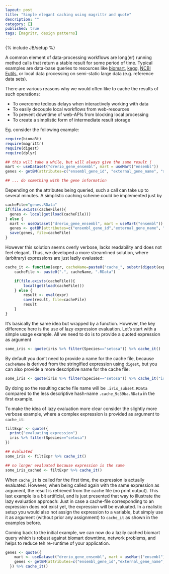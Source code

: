 ```yaml
---
layout: post
title: "Simple elegant caching using magrittr and quote"
description: ""
category: []
published: true
tags: [magritr, design patterns]
---
```

{% include JB/setup %}

A common element of data-processing workflows are long(er) running method calls that return a stable result for some period of time. Typical examples are data-base queries to resources like [biomart](http://www.ensembl.org/biomart/martview), [kegg](http://www.bioconductor.org/packages/release/bioc/html/KEGGREST.html), [NCBI Eutils](http://www.ncbi.nlm.nih.gov/books/NBK25501/), or local data processing on semi-static large data (e.g. reference data sets).

There are various reasons why we  would often like to cache the results of such operations:

* To overcome tedious delays when interactively working with data
* To easily decouple local workflows from web-resources
* To prevent downtime of web-APIs from blocking local processing
* To create a simplistic form of intermediate result storage

Eg. consider the following example:

```r
require(biomaRt)
require(magrittr)
require(digest)
require(dplyr)

## this will take a while, but will always give the same result (
mart <- useDataset("drerio_gene_ensembl", mart = useMart("ensembl"))
genes <- getBM(attributes=c("ensembl_gene_id", "external_gene_name", "start_position"), mart=mart)

## ... do something with the gene information
```

Depending on the attributes being queried, such a call can take up to several minutes.  A simplistic caching scheme could be implemented just by

```r
cacheFile="genes.RData"
if(file.exists(cacheFile)){
  genes <- local(get(load(cacheFile)))
} else {
  mart <- useDataset("drerio_gene_ensembl", mart = useMart("ensembl"))
  genes <- getBM(attributes=c("ensembl_gene_id","external_gene_name", "start_position"), mart=mart)
  save(genes, file=cacheFile)
}

```
However this solution seems overly verbose, lacks readability and does not feel elegant. Thus, we developed a more streamlined solution, where (arbitrary) expressions are just lazily evaluated:

```r
cache_it <- function(expr, cacheName=paste0("cache_", substr(digest(expr), 1,6))){
    cacheFile <- paste0(".", cacheName, ".RData")

    if(file.exists(cacheFile)){
        local(get(load(cacheFile)))
    } else {
        result <- eval(expr)
        save(result, file=cacheFile)
        result
    }
}

```

It's basically the same idea but wrapped by a function. However, the key difference here is the use of lazy expression evaluation. Let's start with a simple usage example. All we need to do is to provide a quoted expression as argument

```r
some_iris <- quote(iris %>% filter(Species=="setosa")) %>% cache_it()
```
By default you don't need to provide a name for the cache file, because `cacheName` is derived from the stringified expression using `digest`, but you can also provide a more descriptive name for the cache file:

```r
some_iris <- quote(iris %>% filter(Species=="setosa")) %>% cache_it("iris_subset")
```
By doing so the resulting cache file name will be `.iris_subset.RData` compared to the less descriptive  hash-name `.cache_9c39ba.RData` in the first example.


To make the idea of lazy evaluation more clear consider the slightly more verbose example, where a complex expression is provided as argument to `cache_it`:
```r
filtExpr <- quote({
  print("evaluating expression")
  iris %>% filter(Species=="setosa")
})

## evaluated
some_iris <- filtExpr %>% cache_it()

## no longer evaluated because expression is the same
some_iris_cached <- filtExpr %>% cache_it()
```
When `cache_it` is called for the first time, the expression is actually evaluated. However, when being called again with the same expression as argument, the result is retrieved from the cache file (no print output).
This last example is a bit artificial, and is just presented that way to illustrate the lazy evaluation approach: Just in case a cache-file corresponding to an expression does not exist yet, the expression will be evaluated. In a realistic setup you would also not assign the expression to a variable,  but simply use it as argument (without prior any assignment) to `cache_it` as shown in the examples before.

Coming back to the initial example, we can now do a lazily cached biomart query which is robust against biomart downtime, network problems, and helps to reduce teh re-runtime of your application.
```r
genes <- quote({
    mart <- useDataset("drerio_gene_ensembl", mart = useMart("ensembl"))
    genes <- getBM(attributes=c("ensembl_gene_id","external_gene_name", "start_position"), mart=mart)
  }) %>% cache_it()
```




